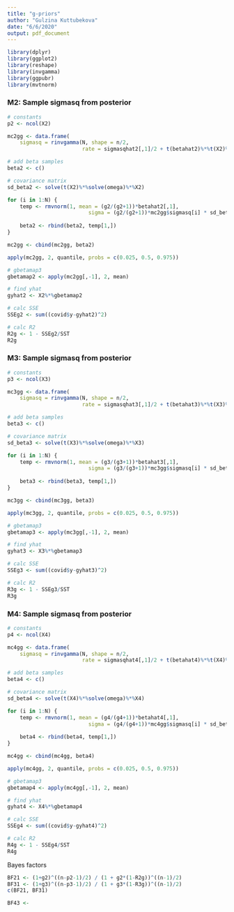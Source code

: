 ```yaml
---
title: "g-priors"
author: "Gulzina Kuttubekova"
date: "6/6/2020"
output: pdf_document
---
```




```r
library(dplyr)
library(ggplot2)
library(reshape)
library(invgamma)
library(ggpubr)
library(mvtnorm)
```


### M2: Sample sigmasq from posterior
```r
# constants
p2 <- ncol(X2)

mc2gg <- data.frame(
    sigmasq = rinvgamma(N, shape = n/2, 
                        rate = sigmasqhat2[,1]/2 + t(betahat2)%*%t(X2)%*%X2%*%betahat2 / (2*g2+1)))

# add beta samples
beta2 <- c()

# covariance matrix
sd_beta2 <- solve(t(X2)%*%solve(omega)%*%X2)

for (i in 1:N) {
    temp <- rmvnorm(1, mean = (g2/(g2+1))*betahat2[,1],
                          sigma = (g2/(g2+1))*mc2gg$sigmasq[i] * sd_beta2)
    
    beta2 <- rbind(beta2, temp[1,])
}

mc2gg <- cbind(mc2gg, beta2)
```

```r
apply(mc2gg, 2, quantile, probs = c(0.025, 0.5, 0.975))
```

```r
# gbetamap3
gbetamap2 <- apply(mc2gg[,-1], 2, mean)

# find yhat
gyhat2 <- X2%*%gbetamap2

# calc SSE
SSEg2 <- sum((covid$y-gyhat2)^2)

# calc R2
R2g <- 1 - SSEg2/SST
R2g
```

### M3: Sample sigmasq from posterior
```r
# constants
p3 <- ncol(X3)

mc3gg <- data.frame(
    sigmasq = rinvgamma(N, shape = n/2, 
                        rate = sigmasqhat3[,1]/2 + t(betahat3)%*%t(X3)%*%X3%*%betahat3 / (2*g3+1)))

# add beta samples
beta3 <- c()

# covariance matrix
sd_beta3 <- solve(t(X3)%*%solve(omega)%*%X3)

for (i in 1:N) {
    temp <- rmvnorm(1, mean = (g3/(g3+1))*betahat3[,1],
                          sigma = (g3/(g3+1))*mc3gg$sigmasq[i] * sd_beta3)
    
    beta3 <- rbind(beta3, temp[1,])
}

mc3gg <- cbind(mc3gg, beta3)
```

```r
apply(mc3gg, 2, quantile, probs = c(0.025, 0.5, 0.975))
```

```r
# gbetamap3
gbetamap3 <- apply(mc3gg[,-1], 2, mean)

# find yhat
gyhat3 <- X3%*%gbetamap3

# calc SSE
SSEg3 <- sum((covid$y-gyhat3)^2)

# calc R2
R3g <- 1 - SSEg3/SST
R3g
```




### M4: Sample sigmasq from posterior
```r
# constants
p4 <- ncol(X4)

mc4gg <- data.frame(
    sigmasq = rinvgamma(N, shape = n/2, 
                        rate = sigmasqhat4[,1]/2 + t(betahat4)%*%t(X4)%*%X4%*%betahat4 / (2*g4+1)))

# add beta samples
beta4 <- c()

# covariance matrix
sd_beta4 <- solve(t(X4)%*%solve(omega)%*%X4)

for (i in 1:N) {
    temp <- rmvnorm(1, mean = (g4/(g4+1))*betahat4[,1],
                          sigma = (g4/(g4+1))*mc4gg$sigmasq[i] * sd_beta4)
    
    beta4 <- rbind(beta4, temp[1,])
}

mc4gg <- cbind(mc4gg, beta4)
```

```r
apply(mc4gg, 2, quantile, probs = c(0.025, 0.5, 0.975))
```

```r
# gbetamap3
gbetamap4 <- apply(mc4gg[,-1], 2, mean)

# find yhat
gyhat4 <- X4%*%gbetamap4

# calc SSE
SSEg4 <- sum((covid$y-gyhat4)^2)

# calc R2
R4g <- 1 - SSEg4/SST
R4g
```






Bayes factors
```r
BF21 <- (1+g2)^((n-p2-1)/2) / (1 + g2*(1-R2g))^((n-1)/2)
BF31 <- (1+g3)^((n-p3-1)/2) / (1 + g3*(1-R3g))^((n-1)/2)
c(BF21, BF31)
```

```r
BF43 <- 
```

